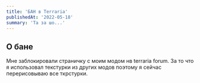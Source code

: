 ```yaml
---
title: 'БАН в Terraria'
publishedAt: '2022-05-18'
summary: 'Та за шо...'
---
```


## О бане
Мне заблокировали страничку с моим модом нв terraria forum.
За то что я использовал текстурки из других модов поэтому я сейчас перерисовываю все ткрстурки.
